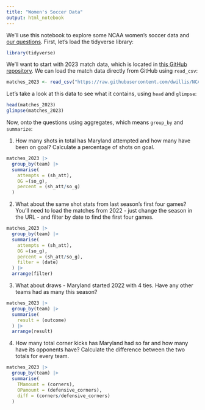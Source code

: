```yaml
---
title: "Women's Soccer Data"
output: html_notebook
---
```


We'll use this notebook to explore some NCAA women's soccer data and [our questions](https://docs.google.com/spreadsheets/d/1kTSrnl1URmcexIWLDMWqDnp3q-c2OS45uifnhjp10n4/edit#gid=0). First, let's load the tidyverse library:

```r
library(tidyverse)
```

We'll want to start with 2023 match data, which is located in [this GitHub repository](https://github.com/dwillis/NCAAWomensSoccerData). We can load the match data directly from GitHub using `read_csv`:


```r
matches_2023 <- read_csv("https://raw.githubusercontent.com/dwillis/NCAAWomensSoccerData/main/data/ncaa_womens_soccer_matchstats_2022.csv")
```

Let's take a look at this data to see what it contains, using `head` and `glimpse`:

```r
head(matches_2023)
glimpse(matches_2023)
```

Now, onto the questions using aggregates, which means `group_by` and `summarize`:

1. How many shots in total has Maryland attempted and how many have been on goal? Calculate a percentage of shots on goal.

```r
matches_2023 |>
  group_by(team) |>
  summarise(
    attempts = (sh_att),
    OG =(so_g),
    percent = (sh_att/so_g)
  )
```

2. What about the same shot stats from last season's first four games? You'll need to load the matches from 2022 - just change the season in the URL - and filter by date to find the first four games.

```r
matches_2023 |>
  group_by(team) |>
  summarise(
    attempts = (sh_att),
    OG =(so_g),
    percent = (sh_att/so_g),
    filter = (date)
  ) |>
  arrange(filter)
```


3. What about draws - Maryland started 2022 with 4 ties. Have any other teams had as many this season?

```r
matches_2023 |>
  group_by(team) |>
  summarise(
    result = (outcome)
  ) |>
  arrange(result)
```


4. How many total corner kicks has Maryland had so far and how many have its opponents have? Calculate the difference between the two totals for every team.

```r
matches_2023 |>
  group_by(team) |>
  summarise(
    TMamount = (corners),
    OPamount = (defensive_corners),
    diff = (corners/defensive_corners)
  )
```

